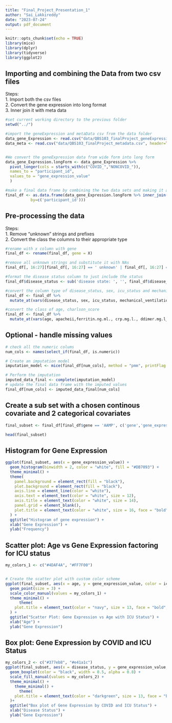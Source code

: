 ```yaml
---
title: "Final_Project_Presentation_1"
author: "Sai_Lakkireddy"
date: "2023-07-24"
output: pdf_document
---
```


```r
knitr::opts_chunk$set(echo = TRUE)
library(mice)
library(dplyr)
library(tidyverse)
library(ggplot2)
```

## Importing and combining the Data from two csv files
Steps:\
1. Import both the csv files\
2. Convert the gene expression into long format\
3. Inner join it with meta data\

```r

#set current working directory to the previous folder
setwd("../")

#import the geneExpression and metaData csv from the data folder
data_gene_Expression <- read.csv("data/QBS103_finalProject_geneExpression.csv", header=TRUE)
data_meta <- read.csv("data/QBS103_finalProject_metadata.csv", header=TRUE)


#We convert the geneExpression data from wide form into long form
data_gene_Expression.longForm <- data_gene_Expression %>%
  pivot_longer(cols = starts_with(c("COVID_","NONCOVID_")),
  names_to = "participant_id",
  values_to = "gene_expression_value"
  )

#make a final data frame by combining the two data sets and making it a data frame
final_df <- as.data.frame(data_gene_Expression.longForm %>% inner_join( data_meta, 
           by=c('participant_id')))

```

## Pre-processing the data
Steps:\
1. Remove "unknown" strings and prefixes\
2. Convert the class the columns to their appropriate type\

```r

#rename with x column with gene
final_df <- rename(final_df, gene = X)

#remove all unknown strings and substitute it with NAs
final_df[, 16:27][final_df[, 16:27] == ' unknown' | final_df[, 16:27] == 'unknown'] <- NA

#format the disease status column to just include the status
final_df$disease_status <- sub('disease state: ', '', final_df$disease_status)

#convert the column type of disease_status, sex, icu_status and mechanical_ventilation to factor
final_df <- final_df %>% 
  mutate_at(vars(disease_status, sex, icu_status, mechanical_ventilation), as.factor)

#convert the class of age, charlson_score
final_df <- final_df %>% 
  mutate_at(vars(age, apacheii,ferritin.ng.ml., crp.mg.l., ddimer.mg.l_feu., procalcitonin.ng.ml.., lactate.mmol.l., fibrinogen, sofa), as.integer)

```
## Optional - handle missing values
```r
# check all the numeric colums
num_cols <- names(select_if(final_df, is.numeric))

# Create an imputation model
imputation_model <- mice(final_df[num_cols], method = "pmm", printFlag = FALSE)

# Perform the imputation
imputed_data_final <- complete(imputation_model)
# update the final data frame with the imputed values
final_df[num_cols] <- imputed_data_final[num_cols]

```
## Create a sub set with a chosen continous covariate and 2 categorical covariates
```r
final_subset <- final_df[final_df$gene == 'AAMP', c('gene','gene_expression_value','age', 'icu_status', 'disease_status')]

head(final_subset)
```

## Histogram for Gene Expression

```r

ggplot(final_subset, aes(x = gene_expression_value)) +
  geom_histogram(binwidth = 2, color = "white", fill = "#DB7093") +
  theme_minimal() +
  theme(
    panel.background = element_rect(fill = "black"),
    plot.background = element_rect(fill = "black"),
    axis.line = element_line(color = "white"),
    axis.text = element_text(color = "white", size = 12),
    axis.title = element_text(color = "white", size = 14),
    panel.grid = element_blank(),
    plot.title = element_text(color = "white", size = 16, face = "bold", hjust = 0.4),
  ) +
  ggtitle("Histogram of gene expression") +
  xlab("Gene Expression") +
  ylab("Frequency")
```

## Scatter plot: Age vs Gene Expression factoring for ICU status

```r

my_colors_1 <- c("#4DAF4A", "#FF7F00")


# Create the scatter plot with custom color scheme
ggplot(final_subset, aes(x = age, y = gene_expression_value, color = icu_status)) +
  geom_point(size = 3) +
  scale_color_manual(values = my_colors_1) +
  theme_minimal() +
      theme(
    plot.title = element_text(color = "navy", size = 13, face = "bold", hjust = 0.4)
  ) +
  ggtitle("Scatter Plot: Gene Expression vs Age with ICU Status") +
  xlab("Age") +
  ylab("Gene Expression")
```

## Box plot: Gene Expression by COVID and ICU Status

```r

my_colors_2 <- c("#377eb8", "#e41a1c")
ggplot(final_subset, aes(x = disease_status, y = gene_expression_value, fill = icu_status)) +
  geom_boxplot(color = "black", width = 0.5, alpha = 0.8) +
  scale_fill_manual(values = my_colors_2) +
  theme_minimal() +
    theme_minimal() +
      theme(
    plot.title = element_text(color = "darkgreen", size = 13, face = "bold", hjust = 0.4)
  )+
  ggtitle("Box plot of Gene Expression by COVID and ICU Status") +
  xlab("Disease Status") +
  ylab("Gene Expression")



```
